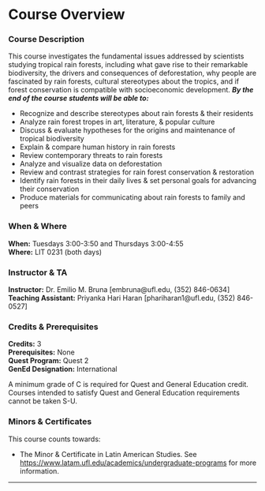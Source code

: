 # Course Overview

### Course Description {.unnumbered}

This course investigates the fundamental issues addressed by scientists studying tropical rain forests, including what gave rise to their remarkable biodiversity, the drivers and consequences of deforestation, why people are fascinated by rain forests, cultural stereotypes about the tropics, and if forest conservation is compatible with socioeconomic development. ***By the end of the course students will be able to:***

-   Recognize and describe stereotypes about rain forests & their residents
-   Analyze rain forest tropes in art, literature, & popular culture
-   Discuss & evaluate hypotheses for the origins and maintenance of tropical biodiversity
-   Explain & compare human history in rain forests
-   Review contemporary threats to rain forests
-   Analyze and visualize data on deforestation
-   Review and contrast strategies for rain forest conservation & restoration
-   Identify rain forests in their daily lives & set personal goals for advancing their conservation
-   Produce materials for communicating about rain forests to family and peers

### When & Where {.unnumbered}

**When:** Tuesdays 3:00-3:50 and Thursdays 3:00-4:55\
**Where:** LIT 0231 (both days)

### Instructor & TA {.unnumbered}

**Instructor:** Dr. Emilio M. Bruna [embruna\@ufl.edu,  (352) 846-0634]   
**Teaching Assistant:** Priyanka Hari Haran [phariharan1\@ufl.edu, (352) 846-0527]

### Credits & Prerequisites {.unnumbered}

<!-- # GenEd, Quest, & Credit Information {.unnumbered} -->

**Credits:** 3\
**Prerequisites:** None\
**Quest Program:** Quest 2 <!-- -   GenEd Biological Sciences -->\
**GenEd Designation:** International

A minimum grade of C is required for Quest and General Education credit. Courses intended to satisfy Quest and General Education requirements cannot be taken S-U. <!-- *This course fulfills the following Quest and GenEd requirements:* -->

### Minors & Certificates {.unnumbered}

This course counts towards:  

- The Minor & Certificate in Latin American Studies. See  <https://www.latam.ufl.edu/academics/undergraduate-programs> for more information.

------------------------------------------------------------------------

<!-- This guide is a [Quarto Book](https://quarto.org/docs/books) hosted on the BrunaLab Github Site. Anyone can make suggestions for improving the contect either by [pull request](https://github.com/HerbVar-Network/project_manual/pulls) or by [posting an issue](https://github.com/HerbVar-Network/project_manual/issues) on the syllabus repository.  -->
